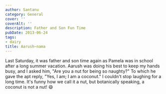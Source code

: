 ```yaml
---
author: Santanu
category: General
cover: ''
coverAlt: ''
description: Father and Son Fun Time
pubDate: 2013-06-24
tags:
- dairy
title: Aarush~nama
---
```


Last Saturday, it was father and son time again as Pamela was in school after a long summer vacation. Aarush was doing his best to keep my hands busy, and I asked him, "Are you a nut for being so naughty?" To which he gave the apt reply, "Yes, I am; I am a coconut." I couldn't stop laughing for a long time. It's funny how we call it a nut, but botanically speaking, a coconut is not a nut! 😄